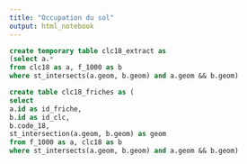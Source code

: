 ```yaml
---
title: "Occupation du sol"
output: html_notebook
---
```


```sql
create temporary table clc18_extract as 
(select a.* 
from clc18 as a, f_1000 as b 
where st_intersects(a.geom, b.geom) and a.geom && b.geom)
```

```sql
create table clc18_friches as (
select 
a.id as id_friche, 
b.id as id_clc,
b.code_18,
st_intersection(a.geom, b.geom) as geom
from f_1000 as a, clc18 as b
where st_intersects(a.geom, b.geom) and a.geom && b.geom)
```


